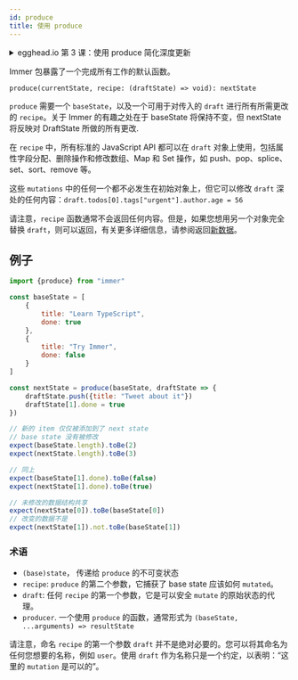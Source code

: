 ```yaml
---
id: produce
title: 使用 produce
---
```


<center>
	<div
		data-ea-publisher="immerjs"
		data-ea-type="image"
		className="horizontal bordered"
	></div>
</center> <details>
	<summary className="egghead-summary">
		egghead.io 第 3 课：使用 produce 简化深度更新
	</summary>
	<br />
	<div>
		<iframe
			width="760"
			height="427"
			scrolling="no"
			src="https://egghead.io/lessons/javascript-simplify-deep-state-updates-using-immer-produce/embed"
		></iframe>
	</div>
	<a
		className="egghead-link"
		href="https://egghead.io/lessons/javascript-simplify-deep-state-updates-using-immer-produce"
	>
		Hosted on egghead.io
	</a>
</details>

Immer 包暴露了一个完成所有工作的默认函数。

`produce(currentState, recipe: (draftState) => void): nextState`

`produce` 需要一个 `baseState`，以及一个可用于对传入的 `draft` 进行所有所需更改的 `recipe`。关于 Immer 的有趣之处在于 baseState 将保持不变，但 nextState 将反映对 DraftState 所做的所有更改.

在 `recipe` 中，所有标准的 JavaScript API 都可以在 `draft` 对象上使用，包括属性字段分配、删除操作和修改数组、Map 和 Set 操作，如 push、pop、splice、set、sort、remove 等。

这些 `mutations` 中的任何一个都不必发生在初始对象上，但它可以修改 `draft` 深处的任何内容：`draft.todos[0].tags["urgent"].author.age = 56`

请注意，`recipe` 函数通常不会返回任何内容。但是，如果您想用另一个对象完全替换 `draft`，则可以返回，有关更多详细信息，请参阅返回[新数据](return)。

## 例子

```javascript
import {produce} from "immer"

const baseState = [
	{
		title: "Learn TypeScript",
		done: true
	},
	{
		title: "Try Immer",
		done: false
	}
]

const nextState = produce(baseState, draftState => {
	draftState.push({title: "Tweet about it"})
	draftState[1].done = true
})
```

```javascript
// 新的 item 仅仅被添加到了 next state
// base state 没有被修改
expect(baseState.length).toBe(2)
expect(nextState.length).toBe(3)

// 同上
expect(baseState[1].done).toBe(false)
expect(nextState[1].done).toBe(true)

// 未修改的数据结构共享
expect(nextState[0]).toBe(baseState[0])
// 改变的数据不是
expect(nextState[1]).not.toBe(baseState[1])
```

### 术语

- `(base)state`， 传递给 `produce` 的不可变状态
- `recipe`: `produce` 的第二个参数，它捕获了 base state 应该如何 `mutated`。
- `draft`: 任何 `recipe` 的第一个参数，它是可以安全 `mutate` 的原始状态的代理。
- `producer`. 一个使用 `produce` 的函数，通常形式为 `(baseState, ...arguments) => resultState`

请注意，命名 `recipe` 的第一个参数 `draft` 并不是绝对必要的。您可以将其命名为任何您想要的名称，例如 `user`。使用 `draft` 作为名称只是一个约定，以表明：“这里的 `mutation` 是可以的”。
